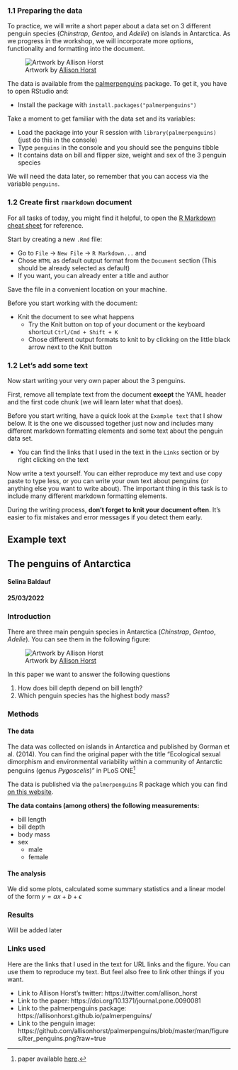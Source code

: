 ### 1.1 Preparing the data

To practice, we will write a short paper about a data set on 3 different penguin species (*Chinstrap*, *Gentoo*, and *Adelie*) on islands in Antarctica. 
As we progress in the workshop, we will incorporate more options, functionality and formatting into the document.

![Artwork by [Allison Horst](https://twitter.com/allison_horst)](https://github.com/allisonhorst/palmerpenguins/blob/master/man/figures/lter_penguins.png?raw=true)

The data is available from the [palmerpenguins](https://allisonhorst.github.io/palmerpenguins/) package. To get it, you have to open RStudio and:

- Install the package with `install.packages("palmerpenguins")`

Take a moment to get familiar with the data set and its variables:
    
- Load the package into your R session with `library(palmerpenguins)` (just do this in the console)
- Type `penguins` in the console and you should see the penguins tibble
- It contains data on bill and flipper size, weight and sex of the 3 penguin species

We will need the data later, so remember that you can access via the variable `penguins`.

### 1.2 Create first `rmarkdown` document

For all tasks of today, you might find it helpful, to open the [R Markdown cheat sheet](https://raw.githubusercontent.com/rstudio/cheatsheets/master/rmarkdown-2.0.pdf) for reference.

Start by creating a new `.Rmd` file:

- Go to `File` -> `New File` -> `R Markdown...` and 
- Chose `HTML` as default output format from the `Document` section (This should be already selected as default)
- If you want, you can already enter a title and author

Save the file in a convenient location on your machine.

Before you start working with the document:

- Knit the document to see what happens
  - Try the Knit button on top of your document or the keyboard shortcut `Ctrl/Cmd + Shift + K`
  - Chose different output formats to knit to by clicking on the little black arrow next to the Knit button
  
### 1.2 Let's add some text

Now start writing your very own paper about the 3 penguins. 

First, remove all template text from the document **except** the YAML header and the first code chunk (we will learn later what that does).

Before you start writing, have a quick look at the `Example text` that I show below. It is the one we discussed together just now and includes many different markdown formatting elements and some text about the penguin data set.

- You can find the links that I used in the text in the `Links` section or by right clicking on the text

Now write a text yourself. You can either reproduce my text and use copy paste to type less, or you can write your own text about penguins (or anything else you want to write about).
The important thing in this task is to include many different markdown formatting elements.

During the writing process, **don't forget to knit your document often**. It's easier to fix mistakes and error messages if you detect them early.

::::: {.panelset}

::: {.panel}

# Example text

## The penguins of Antarctica

#### Selina Baldauf

#### 25/03/2022

### Introduction

There are three main penguin species in Antarctica (*Chinstrap*, *Gentoo*, *Adelie*). You can see them in the following figure:

![Artwork by [Allison Horst](https://twitter.com/allison_horst)](https://github.com/allisonhorst/palmerpenguins/blob/master/man/figures/lter_penguins.png?raw=true)

In this paper we want to answer the following questions

1. How does bill depth depend on bill length?
2. Which penguin species has the highest body mass?

### Methods

#### The data

The data was collected on islands in Antarctica and published by Gorman et al. (2014). You can find the original paper with the title "Ecological sexual dimorphism and environmental variability within a community of Antarctic penguins (genus *Pygoscelis*)" in PLoS ONE^[paper available [here](https://doi.org/10.1371/journal.pone.0090081).]

The data is published via the `palmerpenguins` R package which you can find [on this website](https://allisonhorst.github.io/palmerpenguins/).

**The data contains (among others) the following measurements:**

- bill length
- bill depth
- body mass
- sex
  - male
  - female

#### The analysis

We did some plots, calculated some summary statistics and a linear model of the 
form $y = ax + b + \epsilon$

### Results

Will be added later

:::

::: {.panel}

### Links used

Here are the links that I used in the text for URL links and the figure. You can
use them to reproduce my text. But feel also free to link other things if you want.

- Link to Allison Horst's twitter: https://twitter.com/allison_horst
- Link to the paper: https://doi.org/10.1371/journal.pone.0090081
- Link to the palmerpenguins package: https://allisonhorst.github.io/palmerpenguins/
- Link to the penguin image: https://github.com/allisonhorst/palmerpenguins/blob/master/man/figures/lter_penguins.png?raw=true

:::

:::::
